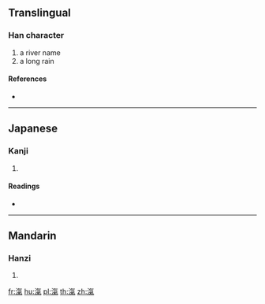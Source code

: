 ==Translingual==

===Han character===
{{Han char|rn=85|rad=水|as=10|sn=13|four=38117|canj=EOND}}

# a river name
# a long rain

====References====
* {{Han ref|kx=0642.130|dkj=18019|dj=1049.170|hdz=31699.110|uh=6ECA|ud=28362|bh=DE67|bd=56935}}

----

==Japanese==

===Kanji===
{{ja-kanji|grade=|rs=水10}}

# {{defn|lang=ja|sort=水10}}

====Readings====
* {{ja-readings|on=[[き]] (ki), [[け]] (ke), [[けつ]] (ketsu), [[けち]] (kechi)|kun=}}

----

==Mandarin==

===Hanzi===
{{cmn-hanzi|pin=[[cí]] ([[ci2]]), [[xì]] ([[xi4]])|wg=tz'u<sup>2</sup>, hsi<sup>4</sup>}}

# {{defn|lang=cmn|sort=水10}}

[[fr:滊]]
[[hu:滊]]
[[pl:滊]]
[[th:滊]]
[[zh:滊]]
